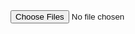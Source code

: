 <input id="photos" type="file" multiple="">
<script>
  async function loaded(reader) {
    const response = await fetch('https://din321-land-vehicle-classification.hf.space/run/predict', {
      method: "POST", body: JSON.stringify({ "data": [reader.result] }),
      headers: { "Content-Type": "application/json" }
    });
    const json = await response.json();
    const label = json['data'][0]['confidences'][0]['label'];
    const div = document.createElement('div');
    div.innerHTML = `<br/><img src="${reader.result}" width="300"> <p>${label}</p>`
    document.body.append(div);
  }
  function read(file) {
    const reader = new FileReader();
    reader.addEventListener('load', () => loaded(reader))
    reader.readAsDataURL(file);
  }
  photos.addEventListener('input', () => { [...photos.files].map(read) });
</script>